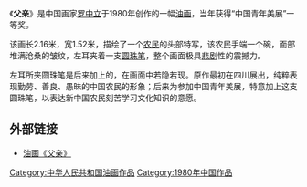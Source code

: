 {{refimprove|time=2018-05-31T14:19:51+00:00}}
《'''父亲'''》是中国画家[[罗中立|罗中立]]于1980年创作的一幅[[油画|油画]]，当年获得“中国青年美展”一等奖。

该画长2.16米，宽1.52米，描绘了一个[[农民|农民]]的头部特写，该农民手端一个碗，面部堆满沧桑的皱纹，左耳夹着一支[[圆珠笔|圆珠笔]]，整个画面极具[[悲剧|悲剧]]性的震撼力。

左耳所夹圆珠笔是后来加上的，在画面中若隐若现。原作最初在四川展出，纯粹表现勤劳、善良、愚昧的中国农民的形象；后来为参加中国青年美展，特意加上这支圆珠笔，以表达新中国农民刻苦学习文化知识的意愿。

==外部链接==
* [http://news.xinhuanet.com/photo/2003-07/15/content_975601.htm 油画《父亲》] {{Wayback|url=http://news.xinhuanet.com/photo/2003-07/15/content_975601.htm |date=20060901201219 }}

[[Category:中华人民共和国油画作品|Category:中华人民共和国油画作品]]
[[Category:1980年中国作品|Category:1980年中国作品]]